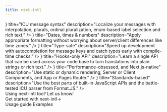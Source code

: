 ```yaml
---
title: next-intl
---
```



<div className="bg-slate-50 dark:bg-gray-900">

<Hero
  titleStrong="Internationalization for Next.js"
  titleRegular="that gets out of your way."
  description="Support multiple languages, with your app code becoming simpler instead of more complex."
  getStarted="Get started"
  viewExample="View an example"
  rscAnnouncement="Support for Next.js 13 and the App Router has arrived →"
/>
<PartnerBanner intro="Presented by" />

<Section
  title="Batteries included, minimalistic API"
  description="Internationalization (i18n) is an essential part of the user experience, therefore next‑intl gives you everything you need to get language nuances right in your Next.js apps."
>
  <div className="grid grid-cols-1 lg:grid-cols-2 gap-6 xl:gap-20">
    <FeaturePanel
      code={<CodeSnippets.icu />}
      title="ICU message syntax"
      description="Localize your messages with interpolation, plurals, ordinal pluralization, enum-based label selection and rich text."
    />
    <FeaturePanel
      code={<CodeSnippets.datesTimesNumbers />}
      title="Dates, times & numbers"
      description="Apply appropriate formatting without worrying about server/client differences like time zones."
    />
    <FeaturePanel
      code={<CodeSnippets.typeSafe />}
      title="Type-safe"
      description="Speed up development with autocompletion for message keys and catch typos early with compile-time checks."
    />
    <FeaturePanel
      code={<CodeSnippets.hooks />}
      title="Hooks-only API"
      description="Learn a single API that can be used across your code base to turn translations into plain strings or rich text."
    />
    <FeaturePanel
      code={<CodeSnippets.buildOutput />}
      title="Performance-obsessed, and Next.js-native"
      description="Use static or dynamic rendering, Server or Client Components, and App or Pages Router."
    />
    <FeaturePanel
      code={<CodeSnippets.standards />}
      title="Standards-based"
      description="Use the best parts of built-in JavaScript APIs and the battle-tested ICU parser from Format.JS."
    />
  </div>
</Section>
<Section title="Trusted by the Next.js community">
  <div className="grid grid-cols-1 lg:grid-cols-3 gap-6">
    <div className="flex flex-col gap-6">
      <UserTestimonial
        userName="Kieran McHugh"
        position="Founder & CEO of Daybridge"
        quote="We were initially worried that adding support for multiple languages to our app would add overwhelming complexity, but next-intl genuinely made the process so much smoother than we expected."
        portraitUrl="/user-kieran-mchugh.jpg"
        href="https://twitter.com/kieranmch"
      />
      <UserTestimonial
        userName="Colin Sidoti"
        position="Co-founder & CEO of Clerk"
        quote="Interop with next-intl was a design requirement"
        portraitUrl="/user-colin-sidoti.jpg"
        href="https://twitter.com/tweetsbycolin/status/1654418495646629888"
      />
    </div>
    <div className="flex flex-col gap-6">
      <UserTestimonial
        userName="Cali Castle"
        position="Founder & CEO of Zolplay"
        quote="I think next-intl should become a Next.js first-class citizen at some point, it’s just brilliant and simple to use."
        portraitUrl="/user-cali-castle.png"
        href="https://twitter.com/thecalicastle/status/1638566769433669633"
      />
      <UserTestimonial
        userName="Alvar Lagerlöf"
        position="Senior Frontend Developer at Motatos"
        quote="It's a great tool. We're using it now for our App Router rollout."
        portraitUrl="/user-alvar-lagerlof.jpeg"
        href="https://twitter.com/alvarlagerlof"
      />
    </div>
    <div className="flex flex-col gap-6">
      <UserTestimonial
        userName="Lachlan Campbell"
        position="Web designer-developer at Watershed"
        quote="We're using next-intl on watershed.com! It's running entirely on App Router, using the Client Components version."
        portraitUrl="/user-lachlan-campbell.jpeg"
        href="https://twitter.com/lachlanjc"
      />
      <UserTestimonial
        userName="Jökull Solberg"
        position="CTO of Trip to Japan"
        quote="Amazing work on this library, launching our site today."
        portraitUrl="/user-jokull-solberg.jpeg"
        href="https://twitter.com/jokull"
      />
    </div>
  </div>
  <div className="flex flex-col-reverse gap-6 mt-10 lg:mt-24 justify-center items-center relative">
    <div className="hidden hover:z-10 lg:absolute lg:left-1/2 lg:translate-x-[-800px] lg:scale-75 lg:block">
      <ShowcaseSite
        className="shadow-md"
        title="Zolplay"
        screenUrl="/showcase-zolplay.png"
        href="https://zolplay.com/"
      />
    </div>
    <div className="hover:z-10 lg:absolute lg:left-1/2 lg:translate-x-[-600px] lg:scale-90">
      <ShowcaseSite
        className="shadow-md"
        title="Trip to Japan"
        screenUrl="/showcase-triptojapan.png"
        href="https://www.triptojapan.com/"
      />
    </div>
    <div className="hidden hover:z-10 lg:absolute lg:left-1/2 lg:translate-x-[200px] lg:scale-75 lg:block">
      <ShowcaseSite
        className="shadow-md"
        title="Motatos"
        screenUrl="/showcase-motatos.png"
        href="https://www.motatos.co.uk/"
      />
    </div>
    <div className="hover:z-10 lg:absolute lg:left-1/2 lg:scale-90">
      <ShowcaseSite
        className="shadow-md"
        title="Daybridge"
        screenUrl="/showcase-daybridge.png"
        href="https://www.daybridge.com"
      />
    </div>
    <div className="hover:z-10 ">
      <ShowcaseSite
        className="shadow-lg"
        title="Watershed"
        screenUrl="/showcase-watershed.png"
        href="https://www.watershed.com"
      />
    </div>
  </div>
  <div className="mt-8 text-sm text-center text-slate-600 dark:text-slate-400">
    Using next-intl too? <Link target="_blank" href="https://github.com/amannn/next-intl/issues/138">Let us know!</Link>
  </div>
</Section>
<div className="pb-40 text-center">
  <LinkButton href="/docs/getting-started">Get started with next-intl<span className="inline-block ml-2">→</span></LinkButton>
  <div className="flex gap-6 mt-8 justify-center">
    <Link href="/docs/usage">Usage guide</Link>
    <Link href="/examples">Examples</Link>
  </div>
</div>
</div>
